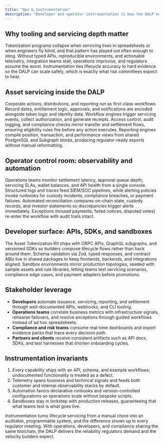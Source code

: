 ```yaml
---
title: "Ops & Instrumentation"
description: "Developer and operator instrumentation is how the DALP keeps lifecycle operations, especially corporate actions and reporting, deterministic. When servicing, custody, and settlement share the same telemetry and automation, institutions see one coherent platform instead of a black box."
---
```


## Why tooling and servicing depth matter

Tokenization programs collapse when servicing lives in spreadsheets or when engineers fly blind, and that pattern has played out often enough to sting. Without typed APIs, reproducible environments, and actionable telemetry, integration teams stall, operations improvise, and regulators assume the worst. Instrumentation ties lifecycle accuracy to hard evidence so the DALP can scale safely, which is exactly what risk committees expect to hear.

## Asset servicing inside the DALP

Corporate actions, distributions, and reporting run as first-class workflows. Record dates, entitlement logic, approvals, and notifications are encoded alongside token logic and identity data. Workflow engines trigger servicing events, collect authorization, and generate receipts. Access control, audit logging, and compliance checks mirror transfer and settlement flows, ensuring eligibility rules fire before any action executes. Reporting engines compile position, transaction, and performance views from shared PostgreSQL and Subgraph stores, producing regulator-ready exports without manual reformatting.

## Operator control room: observability and automation

Operations teams monitor settlement latency, approval queue depth, servicing SLAs, wallet balances, and API health from a single console. Structured logs and traces feed SIEM/SOC pipelines, while alerting policies invoke runbooks for custody incidents, compliance breaches, or payment failures. Automated reconciliation compares on-chain state, custody records, and investor statements so discrepancies trigger alerts immediately. Exceptions (missed payments, failed notices, disputed votes) re-enter the workflow with audit trails intact.

## Developer surface: APIs, SDKs, and sandboxes

The Asset Tokenization Kit ships with ORPC APIs, GraphQL subgraphs, and versioned SDKs so builders compose lifecycle flows rather than hack around them. Schema validation via Zod, typed responses, and contract ABIs live in shared packages to keep frontends, backends, and integrations aligned. Sandbox environments mirror production topologies, seeded with sample assets and rule libraries, letting teams test servicing scenarios, compliance edge cases, and payment adapters before promotions.

## Stakeholder leverage

- **Developers** automate issuance, servicing, reporting, and settlement through well-documented APIs, webhooks, and CLI tooling.
- **Operations teams** correlate business metrics with infrastructure signals, rehearse failovers, and resolve exceptions through guided workflows instead of ad hoc spreadsheets.
- **Compliance and risk teams** consume real-time dashboards and export evidence packs that trace every decision path.
- **Partners and clients** receive consistent artifacts such as API docs, SDKs, and test harnesses that shorten onboarding cycles.

## Instrumentation invariants

1. Every capability ships with an API, schema, and example workflows; undocumented functionality is treated as a defect.
2. Telemetry spans business and technical signals and feeds both customer and internal observability stacks by default.
3. Automation favors declarative runbooks and version-controlled configurations so operations scale without bespoke scripts.
4. Sandboxes stay in lockstep with production releases, guaranteeing that what teams test is what goes live.

Instrumentation turns lifecycle servicing from a manual chore into an auditable, programmable system, and the difference shows up in every regulator meeting. With operations, developers, and compliance sharing the same toolchain, the DALP delivers the reliability regulators demand and the velocity builders expect.
